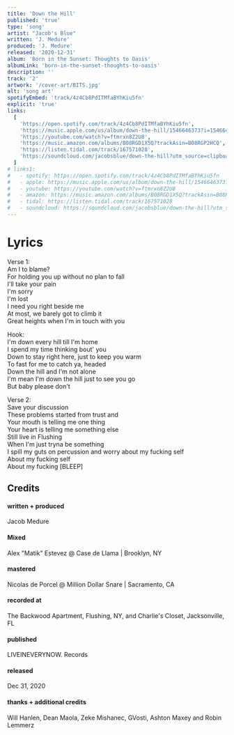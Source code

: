 ```yaml
---
title: 'Down the Hill'
published: 'true'
type: 'song'
artist: "Jacob's Blue"
written: 'J. Medure'
produced: 'J. Medure'
released: '2020-12-31'
album: 'Born in the Sunset: Thoughts to Oasis'
albumLink: 'born-in-the-sunset-thoughts-to-oasis'
description: ''
track: '2'
artwork: '/cover-art/BITS.jpg'
alt: 'song art'
spotifyEmbed: 'track/4z4Cb8PdITMfaBYhKiu5fn'
explicit: 'true'
links:
  [
    'https://open.spotify.com/track/4z4Cb8PdITMfaBYhKiu5fn',
    'https://music.apple.com/us/album/down-the-hill/1546646373?i=1546646558&app=music',
    'https://youtube.com/watch?v=ftmrxn8Z2U8',
    'https://music.amazon.com/albums/B08RGD1X5Q?trackAsin=B08RGP2HCQ',
    'https://listen.tidal.com/track/167571028',
    'https://soundcloud.com/jacobsblue/down-the-hill?utm_source=clipboard&utm_medium=text&utm_campaign=social_sharing',
  ]
# links1:
#   - spotify: https://open.spotify.com/track/4z4Cb8PdITMfaBYhKiu5fn
#   - apple: https://music.apple.com/us/album/down-the-hill/1546646373?i=1546646558&app=music
#   - youtube: https://youtube.com/watch?v=ftmrxn8Z2U8
#   - amazon: https://music.amazon.com/albums/B08RGD1X5Q?trackAsin=B08RGP2HCQ
#   - tidal: https://listen.tidal.com/track/167571028
#   - soundcloud: https://soundcloud.com/jacobsblue/down-the-hill?utm_source=clipboard&utm_medium=text&utm_campaign=social_sharing
---
```


# Lyrics

Verse 1:  
Am I to blame?  
For holding you up without no plan to fall  
I'll take your pain  
I'm sorry  
I'm lost  
I need you right beside me  
At most, we barely got to climb it  
Great heights when I'm in touch with you

Hook:  
I'm down every hill till I'm home  
I spend my time thinking bout' you  
Down to stay right here, just to keep you warm  
To fast for me to catch ya, headed  
Down the hill and I'm not alone  
I'm mean I'm down the hill just to see you go  
But baby please don't

Verse 2:  
Save your discussion  
These problems started from trust and  
Your mouth is telling me one thing  
Your heart is telling me something else  
Still live in Flushing  
When I'm just tryna be something  
I spill my guts on percussion and worry about my fucking self  
About my fucking self  
About my fucking [BLEEP]

## Credits

<div className="album-credits flex-col w-full not-prose justify-start">
  <div className="credit flex-auto flex-grow">
    <h4>written + produced</h4>
    <p>Jacob Medure</p>
  </div>
  <div className="credit flex-auto flex-grow">
    <h4>Mixed</h4>
    <p>Alex "Matik" Estevez @ Case de Llama | Brooklyn, NY</p>
  </div>
  <div className="credit flex-auto flex-grow">
    <h4>mastered</h4>
    <p>Nicolas de Porcel @ Million Dollar Snare | Sacramento, CA</p>
  </div>
  <div className="credit flex-auto flex-grow">
    <h4>recorded at</h4>
    <p>
      The Backwood Apartment, Flushing, NY, and Charlie's Closet, Jacksonville,
      FL
    </p>
  </div>
  <div className="credit flex-auto flex-grow">
    <h4>published</h4>
    <p>LIVEINEVERYNOW. Records</p>
  </div>
  <div className="credit flex-auto flex-grow">
    <h4>released</h4>
    <p>Dec 31, 2020</p>
  </div>
  <div className="credit flex-auto flex-grow">
    <h4>thanks + additional credits</h4>
    <p>
      Will Hanlen, Dean Maola, Zeke Mishanec, GVosti, Ashton Maxey and Robin
      Lemmerz
    </p>
  </div>
</div>
